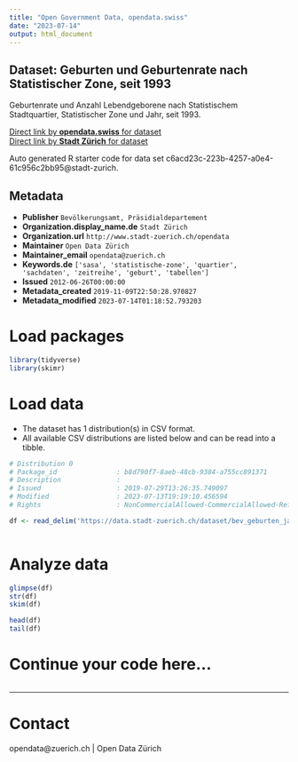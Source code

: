 ```yaml
---
title: "Open Government Data, opendata.swiss"
date: "2023-07-14"
output: html_document
---
```


## Dataset: Geburten und Geburtenrate nach Statistischer Zone, seit 1993


Geburtenrate und Anzahl Lebendgeborene nach Statistischem Stadtquartier, Statistischer Zone und Jahr, seit 1993.


[Direct link by **opendata.swiss** for dataset](https://opendata.swiss/de/dataset/geburten-und-geburtenrate-nach-statistischer-zone-seit-19932)<br>
[Direct link by **Stadt Zürich** for dataset](https://data.stadt-zuerich.ch/dataset/bev_geburten_jahr_geburtenrate_quartier_statz_od4022)

Auto generated R starter code for data set c6acd23c-223b-4257-a0e4-61c956c2bb95@stadt-zurich.

## Metadata

- **Publisher** `Bevölkerungsamt, Präsidialdepartement`
- **Organization.display_name.de** `Stadt Zürich`
- **Organization.url** `http://www.stadt-zuerich.ch/opendata`
- **Maintainer** `Open Data Zürich`
- **Maintainer_email** `opendata@zuerich.ch`
- **Keywords.de** `['sasa', 'statistische-zone', 'quartier', 'sachdaten', 'zeitreihe', 'geburt', 'tabellen']`
- **Issued** `2012-06-26T00:00:00`
- **Metadata_created** `2019-11-09T22:50:28.970827`
- **Metadata_modified** `2023-07-14T01:18:52.793203`


# Load packages

```r

library(tidyverse)
library(skimr)

```

# Load data

-   The dataset has 1 distribution(s) in CSV format.
-   All available CSV distributions are listed below and can be read into a tibble.

```r

# Distribution 0
# Package_id               : b8d790f7-8aeb-48cb-9384-a755cc891371
# Description              : 
# Issued                   : 2019-07-29T13:26:35.749097
# Modified                 : 2023-07-13T19:19:10.456594
# Rights                   : NonCommercialAllowed-CommercialAllowed-ReferenceNotRequired

df <- read_delim('https://data.stadt-zuerich.ch/dataset/bev_geburten_jahr_geburtenrate_quartier_statz_od4022/download/BEV402OD4022.csv')



```

# Analyze data

```r

glimpse(df)
str(df)
skim(df)

head(df)
tail(df)

```

# Continue your code here...

```r

```

------------------------------------------------------------------------

# Contact

opendata@zuerich.ch | Open Data Zürich
